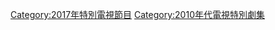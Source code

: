 {{CategoryTOC}}
{{Portal|電視}}
{{Year by category
|m=2
|c=0
|d=1
|y=7
|cat=電視特別劇集
|sortkey=Special
|parent=每年電視特別劇集
|subcat=2017年電視劇集
}}

[[Category:2017年特別電視節目|Category:2017年特別電視節目]]
[[Category:2010年代電視特別劇集|Category:2010年代電視特別劇集]]